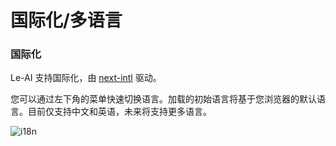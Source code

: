 # 国际化/多语言

### 国际化

Le-AI 支持国际化，由 [next-intl](https://next-intl-docs.vercel.app/) 驱动。

您可以通过左下角的菜单快速切换语言。加载的初始语言将基于您浏览器的默认语言。目前仅支持中文和英语，未来将支持更多语言。

![i18n](/basic/i18n/lan.png)
